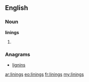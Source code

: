 ==English==

===Noun===
'''linings'''
# {{plural of|[[lining]]}}

===Anagrams===
* [[lignins#English|lignins]]

[[ar:linings]]
[[eo:linings]]
[[fr:linings]]
[[my:linings]]